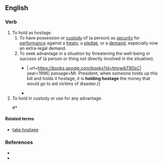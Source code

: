 ==English==

===Verb===
{{head|en|verb}}

# To hold as hostage.
## To have possession or [[custody]] of (a person) as [[security]] for [[performance]] against a [[treaty]], a [[pledge]], or a [[demand]], especially now an extra-legal demand.
## To seek advantage in a situation by threatening the well-being or success of (a person or thing not directly involved in the situation).
##*{{quote-book|en|title=Congressional Record: Proceedings and Debates {{...}}| url=https://books.google.com/books?id=ItnywjbTB0sC| year=1996| passage=Mr. President, when someone holds up this bill and holds it hostage, it is '''holding hostage''' the money that would go to aid victims of disaster.}}
##*{{quote-book|en|title=Wheeler's Wake Volume Ii: A Biographical Novel| volume=2| page=189| url=https://books.google.com/books?isbn=146691078X| author=Andrew Clyde Little| year=2012| passage=Plans for the resumption of her nursery school were put on hold, '''held hostage''' by the polio epidemic.}}
# To hold in custody or use for any advantage.
##* {{quote-book|en|title=Safe Overseas Travel: Maximizing Enjoyment by Minimizing Risk| url=https://books.google.com/books?isbn=1932777784| author=Brian R. Johnson, ‎Brian Kingshott| year=2009| passage=That way, a taxidriver cannot '''hold''' the traveler's luggage '''hostage''' in the trunk for more money.}}

====Related terms====
* [[take hostage]]

===References===
* {{R:OneLook}}
* {{R:Century 1911}}